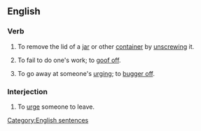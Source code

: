 ==English==

===Verb===
{{en-verb|inf=to [[screw]] [[off]]|screws off|screwing off|screwed off}}

# {{literal}} To remove the lid of a [[jar]] or other [[container]] by [[unscrewing]] it.
# {{idiom|colloquial}} To fail to do one's work; to [[goof off]].
# {{idiom|colloquial}} To go away at someone's [[urging]]; to [[bugger off]].

===Interjection===
{{en-intj|pos=[[screw]] [[off]]}}
# {{idiom|colloquial}} To [[urge]] someone to leave.


[[Category:English sentences]]